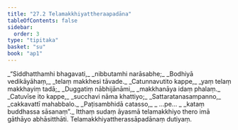 ```yaml
---
title: "27.2 Telamakkhiyattheraapadāna"
tableOfContents: false
sidebar:
  order: 3
type: "tipitaka"
basket: "su"
book: "ap1"
---
```



<DynamicBreadcrumb />

<Division number="6" book="ap1">

<Paragraph number="3165" type="verses" book="ap1">
_“Siddhatthamhi bhagavati,_  
_nibbutamhi narāsabhe;_  
_Bodhiyā vedikāyāhaṃ,_  
_telaṃ makkhesi tāvade._  

</Paragraph>

</Division>
<Division number="7" book="ap1">

<Paragraph number="3166" type="verses" book="ap1">
_Catunnavutito kappe,_  
_yaṃ telaṃ makkhayiṃ tadā;_  
_Duggatiṃ nābhijānāmi,_  
_makkhanāya idaṃ phalaṃ._  

</Paragraph>

</Division>
<Division number="8" book="ap1">

<Paragraph number="3167" type="verses" book="ap1">
_Catuvīse ito kappe,_  
_succhavi nāma khattiyo;_  
_Sattaratanasampanno,_  
_cakkavattī mahabbalo._  

</Paragraph>

</Division>
<Division number="9" book="ap1">

<Paragraph number="3168" type="verses" book="ap1">
_Paṭisambhidā catasso,_  
_ …pe… _  
_kataṃ buddhassa sāsanaṃ”._  

</Paragraph>

<Paragraph number="3169" book="ap1">
Itthaṃ sudaṃ āyasmā telamakkhiyo thero imā gāthāyo abhāsitthāti.

</Paragraph>
</Division>

<Paragraph number="3170" type="center" book="ap1">
Telamakkhiyattherassāpadānaṃ dutiyaṃ.
</Paragraph>